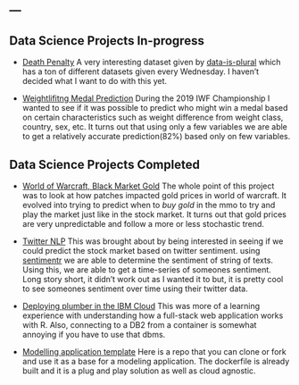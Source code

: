 ---
---

<link rel="stylesheet" href="styles.css" type="text/css">

## Data Science Projects In-progress

- [Death Penalty](https://github.com/ryanbieber/Death-Penalty) A very interesting dataset given by [data-is-plural](https://tinyletter.com/data-is-plural) which has a ton of different datasets given every Wednesday. I haven't decided what I want to do with this yet. 

- [Weightlifitng Medal Prediction](https://github.com/ryanbieber/Weightlifting) During the 2019 IWF Championship I wanted to see if it was possible to predict who might win a medal based on certain characteristics such as weight difference from weight class, country, sex, etc. It turns out that using only a few variables we are able to get a relatively accurate prediction(82%) based only on few variables.

## Data Science Projects Completed

- [World of Warcraft, Black Market Gold](https://github.com/ryanbieber/Wow-Gold) The whole point of this project was to look at how patches impacted gold prices in world of warcraft. It evolved into trying to predict when to *buy gold* in the mmo to try and play the market just like in the stock market. It turns out that gold prices are very unpredictable and follow a more or less stochastic trend.

- [Twitter NLP](https://github.com/ryanbieber/NLP) This was brought about by being interested in seeing if we could predict the stock market based on twitter sentiment. using [sentimentr](https://cran.r-project.org/web/packages/sentimentr/sentimentr.pdf) we are able to determine the sentiment of string of texts. Using this, we are able to get a time-series of someones sentiment. Long story short, it didn't work out as I wanted it to but, it is pretty cool to see someones sentiment over time using their twitter data.

- [Deploying plumber in the IBM Cloud](https://github.com/ryanbieber/deploying-plumber-ibm-cloud) This was more of a learning experience with understanding how a full-stack web application works with R. Also, connecting to a DB2 from a container is somewhat annoying if you have to use that dbms.

- [Modelling application template](https://github.com/ryanbieber/Example-Docker-Repo) Here is a repo that you can clone or fork and use it as a base for a modeling application. The dockerfile is already built and it is a plug and play solution as well as cloud agnostic.